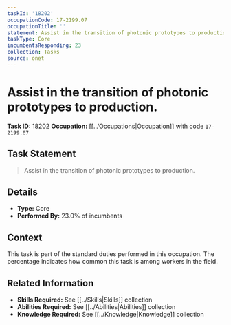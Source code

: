 ```yaml
---
taskId: '18202'
occupationCode: 17-2199.07
occupationTitle: ''
statement: Assist in the transition of photonic prototypes to production.
taskType: Core
incumbentsResponding: 23
collection: Tasks
source: onet
---
```

# Assist in the transition of photonic prototypes to production.

**Task ID:** 18202
**Occupation:** [[../Occupations|Occupation]] with code `17-2199.07`

## Task Statement

> Assist in the transition of photonic prototypes to production.

## Details

- **Type:** Core
- **Performed By:** 23.0% of incumbents

## Context

This task is part of the standard duties performed in this occupation. The percentage indicates how common this task is among workers in the field.

## Related Information

- **Skills Required:** See [[../Skills|Skills]] collection
- **Abilities Required:** See [[../Abilities|Abilities]] collection
- **Knowledge Required:** See [[../Knowledge|Knowledge]] collection
